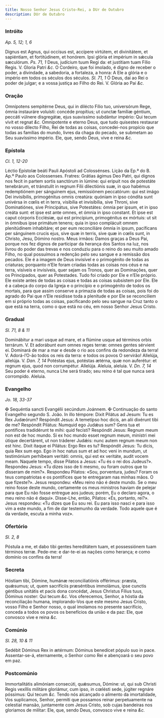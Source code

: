 ```yaml
---
title: Nosso Senhor Jesus Cristo-Rei, a DUr de Outubro
description: DUr de Outubro
---
```


### Intróito

_Ap. 5, 12; 1, 6_

<div class="grid grid-cols-2 gap-5">
  <span class="text-justify">
    Dignus est Agnus, qui occísus est, accípere virtútem, et divinitátem, et
    sapiéntiam, et fortitúdinem, et honórem. Ipsi glória et impérium in sǽcula
    sæculórum. <em>Ps. 71, 1</em> Deus, judícium tuum Regi da: et justítiam tuam
    Fílio Regis. V. Gloria Patri <em>&c.</em>
  </span>
  <span class="text-justify">
    O Cordeiro, que foi imolado, é digno de receber o poder, a divindade, a
    sabedoria, a fortaleza, a honra: A Ele a glória e o império em todos os
    séculos dos séculos. <em>Sl. 71, 1</em> Ó Deus, dai ao Rei o poder de
    julgar; e a vossa justiça ao Filho do Rei. V. Glória ao Pai <em>&c.</em>
  </span>
</div>

### Oração

<div class="grid grid-cols-2 gap-5">
  <span class="text-justify">
    Omnípotens sempitérne Deus, qui in dilécto Fílio tuo, universórum Rege,
    ómnia instauráre voluísti: concéde propítius; ut cunctæ famíliæ géntium,
    peccáti vúlnere disgregátæ, ejus suavissímo subdántur império: Qui tecum
    vivit et regnat <em>&c.</em>
  </span>
  <span class="text-justify">
    Omnipotente e eterno Deus, que tudo quisestes restaurar no vosso dilecto
    Filho, Rei de todas as coisas, concedei-nos propício que todas as famílias
    do mundo, livres da chaga do pecado, se submetam ao Seu suavíssimo império.
    Ele, que, sendo Deus, vive e reina <em>&c.</em>
  </span>
</div>

### Epístola

_Cl. 1, 12-20_

<div class="grid grid-cols-2 gap-5">
  <span class="text-justify">
    Léctio Epístolæ beáti Pauli Apóstoli ad Colossénses.
  </span>
  <span class="text-justify">
    Lição da Ep.ª do B. Ap.º Paulo aos Colossenses.
  </span>
  <span class="text-justify">
    Fratres: Grátias ágimus Deo Patri, qui dignos nos fecit in partem sortis
    sanctórum in lúmine: qui eripuit nos de potestáte tenebrárum, et tránstulit
    in regnum Fílii dilectiónis suæ, in quo habémus redemptiónem per sánguinem
    ejus, remissiónem peccatórum: qui est imágo Dei invisíbilis, primogénitus
    omnis creatúra: quóniam in ipso cóndita sunt univérsa in cœlis et in terra,
    visibília et invisibília, sive Throni, sive Dominatiónes, sive Principátus,
    sive Potestátes: ómnia per ipsum, et in ipso creáta sunt: et ipse est ante
    omnes, et ómnia in ipso constant. Et ipse est caput córporis Ecclésiæ, qui
    est princípium, primogénitus ex mórtuis: ut sit in ómnibus ipse primátum
    tenens; quia in ipso complácuit omnem plenitúdinem inhabitáre; et per eum
    reconciliáre ómnia in ipsum, pacíficans per sánguinem crucis ejus, sive quæ
    in terris, sive quæ in cœlis sunt, in Christo, Jesu, Dómino nostro.
  </span>
  <span class="text-justify">
    Meus irmãos: Damos graças a Deus Pai, porque nos fez dignos de participar da
    herança dos Santos na luz, nos livrou do poder das trevas e nos conduziu
    para o reino do seu muito amado Filho, no qual possuímos a redenção pelo seu
    sangue e a remissão dos pecados. Ele é a imagem de Deus invisível e o
    primogénito de todas as criaturas; porquanto n’Ele foram criadas todas as
    coisas nos céus e na terra, visíveis e invisíveis, quer sejam os Tronos,
    quer as Dominações, quer os Principados, quer as Potestades. Tudo foi criado
    por Ele e n’Ele próprio. Ele existe antes de todas as coisas e todas as
    coisas subsistem por Ele. Ele é a cabeça do corpo da Igreja e o princípio e
    o primogénito de todos os mortais, para que assim conserve a primazia de
    todas as coisas, pois foi do agrado do Pai que n’Ele residisse toda a
    plenitude e por Ele se reconciliem em si próprio todas as coisas,
    pacificando pelo seu sangue na Cruz tanto o que está na terra, como o que
    está no céu, em nosso Senhor Jesus Cristo.
  </span>
</div>

### Gradual

_Sl. 71, 8 & 11_

<div class="grid grid-cols-2 gap-5">
  <span class="text-justify">
    Dominábitur a mari usque ad mare, et a flúmine usque ad términos orbis
    terrárum. V. Et adorábunt eum omnes reges terræ: omnes gentes sérvient ei.
  </span>
  <span class="text-justify">
    Dominará de mar a mar e desde o rio aos confins da redondeza da terra! V.
    Adorá-l’O-ão todos os reis da terra: e todos os povos O servirão!
  </span>
  <span class="text-justify">
    Allelúja, allelúja. V. <em>Dan. 7, 14</em> Potéstas ejus, potéstas ætérna,
    quæ non auferétur: et regnum ejus, quod non corrumpétur. Allelúja.
  </span>
  <span class="text-justify">
    Aleluia, aleluia. V. <em>Dn. 7, 14</em> Seu poder é eterno, nunca Lhe será
    tirado; seu reino é tal que nunca será corrompido. Aleluia.
  </span>
</div>

### Evangelho

_Jo. 18, 33-37_

<div class="grid grid-cols-2 gap-5">
  <span class="text-justify">
    <span class="text-red-500">&#10016;</span> Sequéntia sancti Evangélii
    secúndum Joánnem.
  </span>
  <span class="text-justify">
    <span class="text-red-500">&#10016;</span> Continuação do santo Evangelho
    segundo S. João.
  </span>
  <span class="text-justify">
    In illo témpore: Dixit Pilátus ad Jesum: Tu es Rex Judæórum? Respóndit
    Jesus: A temetípso hoc dicis, an alii dixérunt tibi de me? Respóndit
    Pilátus: Numquid ego Judǽus sum? Gens tua et pontífices tradidérunt te mihi:
    quid fecísti? Respóndit Jesus: Regnum meum non est de hoc mundo. Si ex hoc
    mundo esset regnum meum, minístri mei útique decertárent, ut non tráderer
    Judǽis: nunc autem regnum meum non est hinc. Dixit ítaque ei Pilátus: Ergo
    Rex es tu? Respóndit Jesus: Tu dicis, quia Rex sum ego. Ego in hoc natus sum
    et ad hoc veni in mundum, ut testimónium perhíbeam veritáti: omnis, qui est
    ex veritáte, audit vocem meam.
  </span>
  <span class="text-justify">
    Naquele tempo, disse Pilatos a Jesus: «Tu és o rei dos Judeus?». Respondeu
    Jesus: «Tu dizes isso de ti mesmo, ou foram outros que to disseram de mim?».
    Respondeu Pilatos: «Sou, porventura, judeu? Foram os teus compatriotas e os
    pontífices que te entregaram nas minhas mãos. O que fizeste?». Jesus
    respondeu: «Meu reino não é deste mundo. Se o meu reino fosse deste mundo,
    certamente os meus ministros haviam de pelejar para que Eu não fosse
    entregue aos judeus; porém, Eu o declaro agora, o meu reino não é daqui».
    Disse-Lhe, então, Pilatos: «És, portanto, rei?». Jesus respondeu: «Tu dizes
    que Eu sou rei. Eu para isso nasci e para isso vim a este mundo, a fim de
    dar testemunho da verdade. Todo aquele que é da verdade, escuta a minha
    voz».
  </span>
</div>

### Ofertório

_Sl. 2, 8_

<div class="grid grid-cols-2 gap-5">
  <span class="text-justify">
    Póstula a me, et dabo tibi gentes hereditátem tuam, et possessiónem tuam
    términos terræ.
  </span>
  <span class="text-justify">
    Pede-me: e dar-te-ei as nações como herança; e como domínio os confins da
    terra!
  </span>
</div>

### Secreta

<div class="grid grid-cols-2 gap-5">
  <span class="text-justify">
    Hóstiam tibi, Dómine, humánæ reconciliatiónis offérimus: præsta, quǽsumus;
    ut, quem sacrifíciis præséntibus immolámus, ipse cunctis géntibus unitátis
    et pacis dona concédat, Jesus Christus Fílius tuus, Dóminus noster: Qui
    tecum <em>&c.</em>
  </span>
  <span class="text-justify">
    Vos oferecemos, Senhor, a hóstia da reconciliação humana, implorando-Vos que
    este mesmo Jesus Cristo, vosso Filho e Senhor nosso, o qual imolamos no
    presente sacrifício, conceda a todos os povos os benefícios da união e da
    paz: Ele, que convosco vive e reina <em>&c.</em>
  </span>
</div>

### Comúnio

_Sl. 28, 10 & 11_

<div class="grid grid-cols-2 gap-5">
  <span class="text-justify">
    Sedébit Dóminus Rex in ætérnum: Dóminus benedícet pópulo suo in pace.
  </span>
  <span class="text-justify">
    Assentar-se-á, eternamente, o Senhor como Rei e abençoará o seu povo em paz.
  </span>
</div>

### Postcomúnio

<div class="grid grid-cols-2 gap-5">
  <span class="text-justify">
    Immortalitátis alimóniam consecúti, quǽsumus, Dómine: ut, qui sub Christi
    Regis vexíllis militáre gloriámur, cum ipso, in cœlésti sede, júgiter
    regnáre póssimus: Qui tecum <em>&c.</em>
  </span>
  <span class="text-justify">
    Tendo nós alcançado o alimento da imortalidade, Vos suplicamos, Senhor,
    permiti que possamos reinar perpetuamente na celestial mansão, juntamente
    com Jesus Cristo, sob cujas bandeiras nos gloriamos de militar: Ele, que,
    sendo Deus, convosco vive e reina <em>&c.</em>
  </span>
</div>
